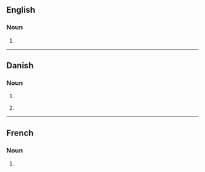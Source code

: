 {{also|Smokings}}

==English==

===Noun===
{{head|en|noun plural form}}

# {{plural of|smoking|lang=en}}

----

==Danish==

===Noun===
{{head|da|noun form|g=c}}

# {{genitive singular indefinite of|smoking|lang=da}}
# {{qualifier|unofficial}} {{plural indefinite of|smoking|lang=da}}

----

==French==

===Noun===
{{head|fr|noun plural form|g=m}}

# {{plural of|smoking|lang=fr}}
